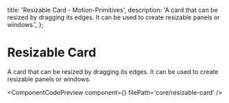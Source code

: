   title: 'Resizable Card - Motion-Primitives',
  description:
    'A card that can be resized by dragging its edges. It can be used to create resizable panels or windows.',
};


# Resizable Card

A card that can be resized by dragging its edges. It can be used to create resizable panels or windows.

<ComponentCodePreview
  component={<ResizableCardDemo />}
  filePath='core/resizable-card'
/>
